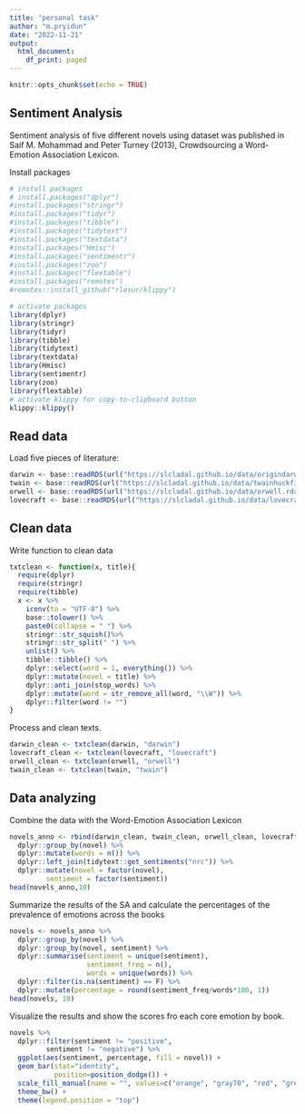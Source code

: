 ```yaml
---
title: "personal task"
author: "m.pryidun"
date: "2022-11-21"
output:
  html_document:
    df_print: paged
---
```


```r
knitr::opts_chunk$set(echo = TRUE)
```

## Sentiment Analysis 
 Sentiment analysis of five different novels using dataset was published in Saif M. Mohammad and Peter Turney (2013), Crowdsourcing a Word-Emotion Association Lexicon.


Install packages

```r
# install packages
# install.packages("dplyr")
#install.packages("stringr")
#install.packages("tidyr")
#install.packages("tibble")
#install.packages("tidytext")
#install.packages("textdata")
#install.packages("Hmisc")
#install.packages("sentimentr")
#install.packages("zoo")
#install.packages("flextable")
#install.packages("remotes")
#remotes::install_github("rlesur/klippy")
```

```r
# activate packages
library(dplyr)
library(stringr)
library(tidyr)
library(tibble)
library(tidytext)
library(textdata)
library(Hmisc)
library(sentimentr)
library(zoo)
library(flextable)
# activate klippy for copy-to-clipboard button
klippy::klippy()
```

## Read data

Load five pieces of literature:

```r
darwin <- base::readRDS(url("https://slcladal.github.io/data/origindarwin.rda", "rb"))
twain <- base::readRDS(url("https://slcladal.github.io/data/twainhuckfinn.rda", "rb"))
orwell <- base::readRDS(url("https://slcladal.github.io/data/orwell.rda", "rb"))
lovecraft <- base::readRDS(url("https://slcladal.github.io/data/lovecraftcolor.rda", "rb"))
```

## Clean data

Write function to clean data

```r
txtclean <- function(x, title){
  require(dplyr)
  require(stringr)
  require(tibble)
  x <- x %>%
    iconv(to = "UTF-8") %>%
    base::tolower() %>%
    paste0(collapse = " ") %>%
    stringr::str_squish()%>%
    stringr::str_split(" ") %>%
    unlist() %>%
    tibble::tibble() %>%
    dplyr::select(word = 1, everything()) %>%
    dplyr::mutate(novel = title) %>%
    dplyr::anti_join(stop_words) %>%
    dplyr::mutate(word = str_remove_all(word, "\\W")) %>%
    dplyr::filter(word != "")
}
```

Process and clean texts.
```r
darwin_clean <- txtclean(darwin, "darwin")
lovecraft_clean <- txtclean(lovecraft, "lovecraft")
orwell_clean <- txtclean(orwell, "orwell")
twain_clean <- txtclean(twain, "twain")
```
## Data analyzing

Combine the data with the Word-Emotion Association Lexicon

```r
novels_anno <- rbind(darwin_clean, twain_clean, orwell_clean, lovecraft_clean) %>%
  dplyr::group_by(novel) %>%
  dplyr::mutate(words = n()) %>%
  dplyr::left_join(tidytext::get_sentiments("nrc")) %>%
  dplyr::mutate(novel = factor(novel),
         sentiment = factor(sentiment))
head(novels_anno,10)
```
Summarize the results of the SA and calculate the percentages of the prevalence of emotions across the books

```r
novels <- novels_anno %>%
  dplyr::group_by(novel) %>%
  dplyr::group_by(novel, sentiment) %>%
  dplyr::summarise(sentiment = unique(sentiment),
                   sentiment_freq = n(),
                   words = unique(words)) %>%
  dplyr::filter(is.na(sentiment) == F) %>%
  dplyr::mutate(percentage = round(sentiment_freq/words*100, 1))
head(novels, 10)
```
Visualize the results and show the scores fro each core emotion by book.
```r
novels %>%
  dplyr::filter(sentiment != "positive",
         sentiment != "negative") %>%
  ggplot(aes(sentiment, percentage, fill = novel)) +    
  geom_bar(stat="identity",   
           position=position_dodge()) + 
  scale_fill_manual(name = "", values=c("orange", "gray70", "red", "grey30")) +
  theme_bw() +
  theme(legend.position = "top")
```

